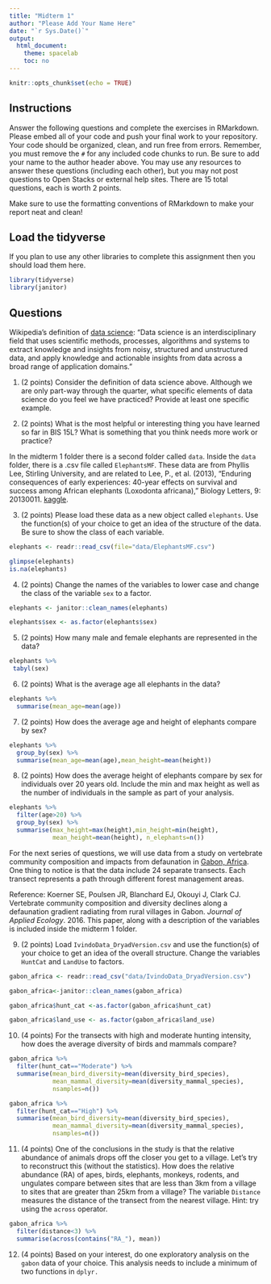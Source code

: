 ```yaml
---
title: "Midterm 1"
author: "Please Add Your Name Here"
date: "`r Sys.Date()`"
output:
  html_document:
    theme: spacelab
    toc: no
---
```


```r
knitr::opts_chunk$set(echo = TRUE)
```

## Instructions
Answer the following questions and complete the exercises in RMarkdown. Please embed all of your code and push your final work to your repository. Your code should be organized, clean, and run free from errors. Remember, you must remove the `#` for any included code chunks to run. Be sure to add your name to the author header above. You may use any resources to answer these questions (including each other), but you may not post questions to Open Stacks or external help sites. There are 15 total questions, each is worth 2 points.  

Make sure to use the formatting conventions of RMarkdown to make your report neat and clean!  

## Load the tidyverse
If you plan to use any other libraries to complete this assignment then you should load them here.
```r
library(tidyverse)
library(janitor)
```

## Questions  

Wikipedia's definition of [data science](https://en.wikipedia.org/wiki/Data_science): "Data science is an interdisciplinary field that uses scientific methods, processes, algorithms and systems to extract knowledge and insights from noisy, structured and unstructured data, and apply knowledge and actionable insights from data across a broad range of application domains."  

1. (2 points) Consider the definition of data science above. Although we are only part-way through the quarter, what specific elements of data science do you feel we have practiced? Provide at least one specific example.  

2. (2 points) What is the most helpful or interesting thing you have learned so far in BIS 15L? What is something that you think needs more work or practice?  

In the midterm 1 folder there is a second folder called `data`. Inside the `data` folder, there is a .csv file called `ElephantsMF`. These data are from Phyllis Lee, Stirling University, and are related to Lee, P., et al. (2013), "Enduring consequences of early experiences: 40-year effects on survival and success among African elephants (Loxodonta africana)," Biology Letters, 9: 20130011. [kaggle](https://www.kaggle.com/mostafaelseidy/elephantsmf).  

3. (2 points) Please load these data as a new object called `elephants`. Use the function(s) of your choice to get an idea of the structure of the data. Be sure to show the class of each variable.
```r
elephants <- readr::read_csv(file="data/ElephantsMF.csv")
```
```r
glimpse(elephants)
is.na(elephants)
```


4. (2 points) Change the names of the variables to lower case and change the class of the variable `sex` to a factor.
```r
elephants <- janitor::clean_names(elephants)
```
```r
elephants$sex <- as.factor(elephants$sex)
```


5. (2 points) How many male and female elephants are represented in the data?
```r
elephants %>% 
 tabyl(sex)
```

6. (2 points) What is the average age all elephants in the data?
```r
elephants %>% 
  summarise(mean_age=mean(age))
```


7. (2 points) How does the average age and height of elephants compare by sex?
```r
elephants %>% 
  group_by(sex) %>% 
  summarise(mean_age=mean(age),mean_height=mean(height))
```


8. (2 points) How does the average height of elephants compare by sex for individuals over 20 years old. Include the min and max height as well as the number of individuals in the sample as part of your analysis.  
```r
elephants %>% 
  filter(age>20) %>% 
  group_by(sex) %>% 
  summarise(max_height=max(height),min_height=min(height),
            mean_height=mean(height), n_elephants=n())
```


For the next series of questions, we will use data from a study on vertebrate community composition and impacts from defaunation in [Gabon, Africa](https://en.wikipedia.org/wiki/Gabon). One thing to notice is that the data include 24 separate transects. Each transect represents a path through different forest management areas.  

Reference: Koerner SE, Poulsen JR, Blanchard EJ, Okouyi J, Clark CJ. Vertebrate community composition and diversity declines along a defaunation gradient radiating from rural villages in Gabon. _Journal of Applied Ecology_. 2016. This paper, along with a description of the variables is included inside the midterm 1 folder.  

9. (2 points) Load `IvindoData_DryadVersion.csv` and use the function(s) of your choice to get an idea of the overall structure. Change the variables `HuntCat` and `LandUse` to factors.
```r
gabon_africa <- readr::read_csv("data/IvindoData_DryadVersion.csv")
```
```r
gabon_africa<-janitor::clean_names(gabon_africa)
```
```r
gabon_africa$hunt_cat <-as.factor(gabon_africa$hunt_cat)
```
```r
gabon_africa$land_use <- as.factor(gabon_africa$land_use)
```


10. (4 points) For the transects with high and moderate hunting intensity, how does the average diversity of birds and mammals compare?
```r
gabon_africa %>% 
  filter(hunt_cat=="Moderate") %>% 
  summarise(mean_bird_diversity=mean(diversity_bird_species),
            mean_mammal_diversity=mean(diversity_mammal_species),
            nsamples=n())
```

```r
gabon_africa %>% 
  filter(hunt_cat=="High") %>% 
  summarise(mean_bird_diversity=mean(diversity_bird_species),
            mean_mammal_diversity=mean(diversity_mammal_species),
            nsamples=n())
```


11. (4 points) One of the conclusions in the study is that the relative abundance of animals drops off the closer you get to a village. Let's try to reconstruct this (without the statistics). How does the relative abundance (RA) of apes, birds, elephants, monkeys, rodents, and ungulates compare between sites that are less than 3km from a village to sites that are greater than 25km from a village? The variable `Distance` measures the distance of the transect from the nearest village. Hint: try using the `across` operator.  
```r
gabon_africa %>% 
  filter(distance<3) %>% 
  summarise(across(contains("RA_"), mean))
```


12. (4 points) Based on your interest, do one exploratory analysis on the `gabon` data of your choice. This analysis needs to include a minimum of two functions in `dplyr.`



